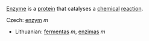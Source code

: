 [[Enzyme]] is a [[protein]] that catalyses a [[chemical]] [[reaction]].


Czech: [[enzym]] ''m''
*Lithuanian: [[fermentas]] ''m'', [[enzimas]] ''m''